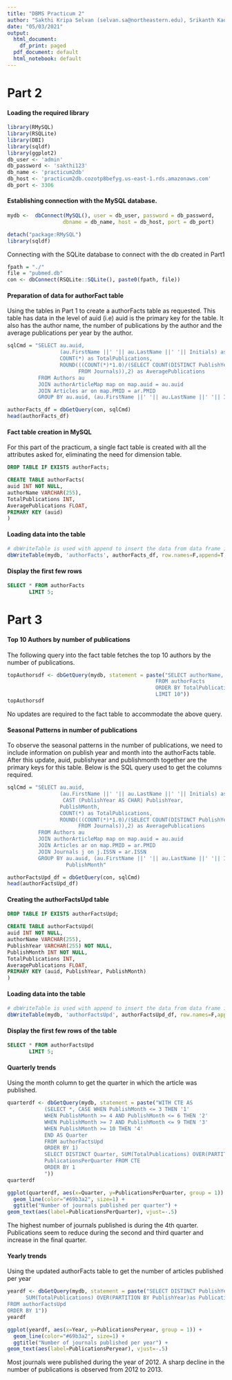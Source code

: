 ```yaml
---
title: "DBMS Practicum 2"
author: "Sakthi Kripa Selvan (selvan.sa@northeastern.edu), Srikanth Kadaba Bhogananda (kadababhogananda.s@northeastern.edu)"
date: "05/03/2021"
output:
  html_document:
    df_print: paged
  pdf_document: default
  html_notebook: default
---
```


# Part 2

#### Loading the required library

```r
library(RMySQL)
library(RSQLite)
library(DBI)
library(sqldf)
library(ggplot2)
db_user <- 'admin'
db_password <- 'sakthi123'
db_name <- 'practicum2db'
db_host <- 'practicum2db.cozotp8befyg.us-east-1.rds.amazonaws.com'
db_port <- 3306
```


#### Establishing connection with the MySQL database.

```r
mydb <-  dbConnect(MySQL(), user = db_user, password = db_password,
                  dbname = db_name, host = db_host, port = db_port)
```

```r
detach("package:RMySQL")
library(sqldf)
```

Connecting with the SQLite database to connect with the db created in Part1

```r
fpath = "./"
file = "pubmed.db"
con <- dbConnect(RSQLite::SQLite(), paste0(fpath, file))
```

#### Preparation of data for authorFact table

Using the tables in Part 1 to create a authorFacts table as requested. This table has data in the level of auid (i.e) auid is the primary key for the table. It also has the author name, the number of publications by the author and the average publications per year by the author. 

```r
sqlCmd = "SELECT au.auid, 
                 (au.FirstName ||' '|| au.LastName ||' '|| Initials) as authorName,
                 COUNT(*) as TotalPublications,
                 ROUND(((COUNT(*)*1.0)/(SELECT COUNT(DISTINCT PublishYear) as CalcField 
                       FROM Journals)),2) as AveragePublications
          FROM Authors au
          JOIN authorArticleMap map on map.auid = au.auid
          JOIN Articles ar on map.PMID = ar.PMID
          GROUP BY au.auid, (au.FirstName ||' '|| au.LastName ||' '|| Initials)"

authorFacts_df = dbGetQuery(con, sqlCmd)
head(authorFacts_df)
```

#### Fact table creation in MySQL

For this part of the practicum, a single fact table is created with all the attributes asked for, eliminating the need for dimension table. 

```sql
DROP TABLE IF EXISTS authorFacts;
```

```sql
CREATE TABLE authorFacts(
auid INT NOT NULL,
authorName VARCHAR(255),
TotalPublications INT,
AveragePublications FLOAT,
PRIMARY KEY (auid)
)
```

#### Loading data into the table

```r
# dbWriteTable is used with append to insert the data from data frame into table.
dbWriteTable(mydb, 'authorFacts', authorFacts_df, row.names=F,append=T, overwrite=F)
```

#### Display the first few rows

```sql
SELECT * FROM authorFacts
       LIMIT 5;
```

# Part 3

#### Top 10 Authors by number of publications
The following query into the fact table fetches the top 10 authors by the number of publications. 
```r
topAuthorsdf <- dbGetQuery(mydb, statement = paste("SELECT authorName, TotalPublications
                                                FROM authorFacts
                                                ORDER BY TotalPublications DESC, authorName
                                                LIMIT 10"))
topAuthorsdf
```
No updates are required to the fact table to accommodate the above query.

#### Seasonal Patterns in number of publications

To observe the seasonal patterns in the number of publications, we need to include information on publish year and month into the authorFacts table. After this update, auid, publishyear and publishmonth together are the primary keys for this table. Below is the SQL query used to get the columns required. 

```r
sqlCmd = "SELECT au.auid, 
                 (au.FirstName ||' '|| au.LastName ||' '|| Initials) as authorName,
                  CAST (PublishYear AS CHAR) PublishYear,
                 PublishMonth,
                 COUNT(*) as TotalPublications,
                 ROUND(((COUNT(*)*1.0)/(SELECT COUNT(DISTINCT PublishYear) as CalcField 
                       FROM Journals)),2) as AveragePublications
          FROM Authors au
          JOIN authorArticleMap map on map.auid = au.auid
          JOIN Articles ar on map.PMID = ar.PMID
          JOIN Journals j on j.ISSN = ar.ISSN
          GROUP BY au.auid, (au.FirstName ||' '|| au.LastName ||' '|| Initials), PublishYear,
                   PublishMonth"

authorFactsUpd_df = dbGetQuery(con, sqlCmd)
head(authorFactsUpd_df)
```

#### Creating the authorFactsUpd table 

```sql
DROP TABLE IF EXISTS authorFactsUpd;
```

```sql
CREATE TABLE authorFactsUpd(
auid INT NOT NULL,
authorName VARCHAR(255),
PublishYear VARCHAR(255) NOT NULL,
PublishMonth INT NOT NULL,
TotalPublications INT,
AveragePublications FLOAT,
PRIMARY KEY (auid, PublishYear, PublishMonth)
)
```

#### Loading data into the table

```r
# dbWriteTable is used with append to insert the data from data frame into table.
dbWriteTable(mydb, 'authorFactsUpd', authorFactsUpd_df, row.names=F,append=T, overwrite=F)
```

#### Display the first few rows of the table

```sql
SELECT * FROM authorFactsUpd
       LIMIT 5;
```

#### Quarterly trends

Using the month column to get the quarter in which the article was published. 

```r
quarterdf <- dbGetQuery(mydb, statement = paste("WITH CTE AS 
            (SELECT *, CASE WHEN PublishMonth <= 3 THEN '1' 
            WHEN PublishMonth >= 4 AND PublishMonth <= 6 THEN '2' 
            WHEN PublishMonth >= 7 AND PublishMonth <= 9 THEN '3' 
            WHEN PublishMonth >= 10 THEN '4' 
            END AS Quarter
            FROM authorFactsUpd
            ORDER BY 1)
            SELECT DISTINCT Quarter, SUM(TotalPublications) OVER(PARTITION BY Quarter) as        
            PublicationsPerQuarter FROM CTE
            ORDER BY 1
            "))
quarterdf
```

```r
ggplot(quarterdf, aes(x=Quarter, y=PublicationsPerQuarter, group = 1)) +
  geom_line(color="#69b3a2", size=1) +
  ggtitle("Number of journals published per quarter") +
geom_text(aes(label=PublicationsPerQuarter), vjust=-.5)
```

The highest number of journals published is during the 4th quarter. Publications seem to reduce during the second and third quarter and increase in the final quarter.

#### Yearly trends

Using the updated authorFacts table to get the number of articles published per year 

```r
yeardf <- dbGetQuery(mydb, statement = paste("SELECT DISTINCT PublishYear Year, 
      SUM(TotalPublications) OVER(PARTITION BY PublishYear)as PublicationsPeryear
FROM authorFactsUpd
ORDER BY 1"))
yeardf
```


```r
ggplot(yeardf, aes(x=Year, y=PublicationsPeryear, group = 1)) +
  geom_line(color="#69b3a2", size=1) +
  ggtitle("Number of journals published per year") +
geom_text(aes(label=PublicationsPeryear), vjust=-.5)
```

Most journals were published during the year of 2012. A sharp decline in the number of publications is observed from 2012 to 2013.